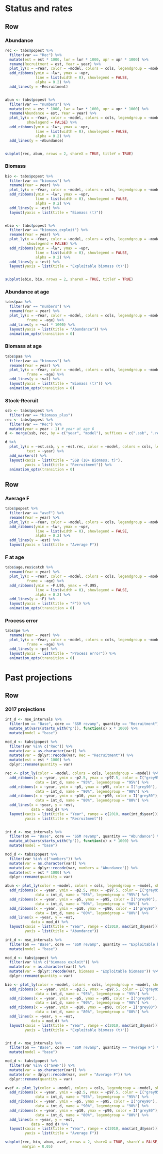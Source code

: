 
Status and rates {data-navmenu="Trends"}
================================================================================

Row {.tabset}
--------------------------------------------------------------------------------

### Abundance

```r

rec <- tabs$popest %>% 
  filter(var == "Rec") %>% 
  mutate(est = est * 1000, lwr = lwr * 1000, upr = upr * 1000) %>% 
  rename(Recruitment = est, Year = year) %>% 
  plot_ly(x = ~Year, color = ~model, colors = cols, legendgroup = ~model) %>% 
  add_ribbons(ymin = ~lwr, ymax = ~upr, 
              line = list(width = 0), showlegend = FALSE,
              alpha = 0.2) %>% 
  add_lines(y = ~Recruitment)


abun <- tabs$popest %>% 
  filter(var == "numbers") %>% 
  mutate(est = est * 1000, lwr = lwr * 1000, upr = upr * 1000) %>% 
  rename(Abundance = est, Year = year) %>% 
  plot_ly(x = ~Year, color = ~model, colors = cols, legendgroup = ~model,
          showlegend = FALSE) %>% 
  add_ribbons(ymin = ~lwr, ymax = ~upr, 
              line = list(width = 0), showlegend = FALSE,
              alpha = 0.2) %>% 
  add_lines(y = ~Abundance)


subplot(rec, abun, nrows = 2, shareX = TRUE, titleY = TRUE)


```


### Biomass

```r

bio <- tabs$popest %>% 
  filter(var == "biomass") %>% 
  rename(Year = year) %>% 
  plot_ly(x = ~Year, color = ~model, colors = cols, legendgroup = ~model) %>% 
  add_ribbons(ymin = ~lwr, ymax = ~upr, 
              line = list(width = 0), showlegend = FALSE,
              alpha = 0.2) %>% 
  add_lines(y = ~est) %>% 
  layout(yaxis = list(title = "Biomass (t)"))


ebio <- tabs$popest %>% 
  filter(var == "biomass_exploit") %>% 
  rename(Year = year) %>% 
  plot_ly(x = ~Year, color = ~model, colors = cols, legendgroup = ~model,
          showlegend = FALSE) %>% 
  add_ribbons(ymin = ~lwr, ymax = ~upr, 
              line = list(width = 0), showlegend = FALSE,
              alpha = 0.2) %>% 
  add_lines(y = ~est) %>% 
  layout(yaxis = list(title = "Exploitable biomass (t)"))


subplot(ebio, bio, nrows = 2, shareX = TRUE, titleY = TRUE)


```


### Abundance at age

```r

tabs$paa %>% 
  filter(var == "numbers") %>% 
  rename(Year = year) %>% 
  plot_ly(x = ~Year, color = ~model, colors = cols, legendgroup = ~model,
          frame = ~age) %>% 
  add_lines(y = ~val * 1000) %>% 
  layout(yaxis = list(title = "Abundance")) %>% 
  animation_opts(transition = 0)

```


### Biomass at age

```r

tabs$paa %>% 
  filter(var == "biomass") %>% 
  rename(Year = year) %>% 
  plot_ly(x = ~Year, color = ~model, colors = cols, legendgroup = ~model,
          frame = ~age) %>% 
  add_lines(y = ~val) %>% 
  layout(yaxis = list(title = "Biomass (t)")) %>% 
  animation_opts(transition = 0)

```

### Stock-Recruit

```r

ssb <- tabs$popest %>%
  filter(var == "biomass_plus")
rec <- tabs$popest %>%
  filter(var == "Rec") %>%
  mutate(year = year - 1) # year at age 0
d <- merge(ssb, rec, by = c("year", "model"), suffixes = c(".ssb", ".rec"))

d %>% 
  plot_ly(x = ~est.ssb, y = ~est.rec, color = ~model, colors = cols, legendgroup = ~model,
          text = ~year) %>% 
  add_markers() %>% 
  layout(xaxis = list(title = "SSB (10+ Biomass; t)"),
         yaxis = list(title = "Recruitment")) %>% 
  animation_opts(transition = 0)

```




Row {.tabset}
--------------------------------------------------------------------------------

### Average F

```r

tabs$popest %>% 
  filter(var == "aveF") %>% 
  rename(Year = year) %>% 
  plot_ly(x = ~Year, color = ~model, colors = cols, legendgroup = ~model) %>% 
  add_ribbons(ymin = ~lwr, ymax = ~upr, 
              line = list(width = 0), showlegend = FALSE,
              alpha = 0.2) %>% 
  add_lines(y = ~est) %>% 
  layout(yaxis = list(title = "Average F"))

```

### F at age

```r

tabs$age.res$catch %>% 
  rename(Year = year) %>% 
  plot_ly(x = ~Year, color = ~model, colors = cols, legendgroup = ~model,
          frame = ~age) %>% 
  add_ribbons(ymin = ~F.L95, ymax = ~F.U95, 
              line = list(width = 0), showlegend = FALSE,
              alpha = 0.2) %>% 
  add_lines(y = ~F) %>% 
  layout(yaxis = list(title = "F")) %>% 
  animation_opts(transition = 0)

```


### Process error

```r

tabs$pe %>% 
  rename(Year = year) %>% 
  plot_ly(x = ~Year, color = ~model, colors = cols, legendgroup = ~model,
          frame = ~age) %>% 
  add_lines(y = ~pe) %>% 
  layout(yaxis = list(title = "Process error")) %>% 
  animation_opts(transition = 0)

```


Past projections {data-navmenu="Trends"}
================================================================================

Row {.tabset}
--------------------------------------------------------------------------------

### 2017 projections

```r

int_d <- mse_intervals %>% 
  filter(om == "Base", core == "SSM revamp", quantity == "Recruitment") %>% 
  mutate_at(vars(starts_with("p")), function(x) x * 1000) %>% 
  mutate(model = "base")

mod_d <- tabs$popest %>% 
  filter(var %in% c("Rec")) %>% 
  mutate(var = as.character(var)) %>% 
  mutate(var = dplyr::recode(var, Rec = "Recruitment")) %>%
  mutate(est = est * 1000) %>% 
  dplyr::rename(quantity = var)

rec <- plot_ly(color = ~model, colors = cols, legendgroup = ~model) %>% 
  add_ribbons(x = ~year, ymin = ~p2.5, ymax = ~p97.5, color = I("grey95"),
              data = int_d, name = "95%", legendgroup = "95%") %>% 
  add_ribbons(x = ~year, ymin = ~p5, ymax = ~p95, color = I("grey90"),
              data = int_d, name = "90%", legendgroup = "90%") %>% 
  add_ribbons(x = ~year, ymin = ~p10, ymax = ~p90, color = I("grey80"),
              data = int_d, name = "80%", legendgroup = "80%") %>% 
  add_lines(x = ~year, y = ~est,
            data = mod_d) %>% 
  layout(xaxis = list(title = "Year", range = c(2010, max(int_d$year))),
         yaxis = list(title = "Recruitment"))
  

int_d <- mse_intervals %>% 
  filter(om == "Base", core == "SSM revamp", quantity == "Abundance") %>% 
  mutate_at(vars(starts_with("p")), function(x) x * 1000) %>% 
  mutate(model = "base")

mod_d <- tabs$popest %>% 
  filter(var %in% c("numbers")) %>% 
  mutate(var = as.character(var)) %>% 
  mutate(var = dplyr::recode(var, numbers = "Abundance")) %>%
  mutate(est = est * 1000) %>% 
  dplyr::rename(quantity = var)

abun <- plot_ly(color = ~model, colors = cols, legendgroup = ~model, showlegend = FALSE) %>% 
  add_ribbons(x = ~year, ymin = ~p2.5, ymax = ~p97.5, color = I("grey95"),
              data = int_d, name = "95%", legendgroup = "95%") %>% 
  add_ribbons(x = ~year, ymin = ~p5, ymax = ~p95, color = I("grey90"),
              data = int_d, name = "90%", legendgroup = "90%") %>% 
  add_ribbons(x = ~year, ymin = ~p10, ymax = ~p90, color = I("grey80"),
              data = int_d, name = "80%", legendgroup = "80%") %>% 
  add_lines(x = ~year, y = ~est,
            data = mod_d) %>% 
  layout(xaxis = list(title = "Year", range = c(2010, max(int_d$year))),
         yaxis = list(title = "Abundance"))

int_d <- mse_intervals %>% 
  filter(om == "Base", core == "SSM revamp", quantity == "Exploitable biomass") %>% 
  mutate(model = "base")

mod_d <- tabs$popest %>% 
  filter(var %in% c("biomass_exploit")) %>% 
  mutate(var = as.character(var)) %>% 
  mutate(var = dplyr::recode(var, biomass = "Exploitable biomass")) %>%
  dplyr::rename(quantity = var)

bio <- plot_ly(color = ~model, colors = cols, legendgroup = ~model, showlegend = FALSE) %>% 
  add_ribbons(x = ~year, ymin = ~p2.5, ymax = ~p97.5, color = I("grey95"),
              data = int_d, name = "95%", legendgroup = "95%") %>% 
  add_ribbons(x = ~year, ymin = ~p5, ymax = ~p95, color = I("grey90"),
              data = int_d, name = "90%", legendgroup = "90%") %>% 
  add_ribbons(x = ~year, ymin = ~p10, ymax = ~p90, color = I("grey80"),
              data = int_d, name = "80%", legendgroup = "80%") %>% 
  add_lines(x = ~year, y = ~est,
            data = mod_d) %>% 
  layout(xaxis = list(title = "Year", range = c(2010, max(int_d$year))),
         yaxis = list(title = "Exploitable biomass (t)"))


int_d <- mse_intervals %>% 
  filter(om == "Base", core == "SSM revamp", quantity == "Average F") %>% 
  mutate(model = "base")

mod_d <- tabs$popest %>% 
  filter(var %in% c("aveF")) %>% 
  mutate(var = as.character(var)) %>% 
  mutate(var = dplyr::recode(var, aveF = "Average F")) %>%
  dplyr::rename(quantity = var)

avef <- plot_ly(color = ~model, colors = cols, legendgroup = ~model, showlegend = FALSE) %>% 
  add_ribbons(x = ~year, ymin = ~p2.5, ymax = ~p97.5, color = I("grey95"),
              data = int_d, name = "95%", legendgroup = "95%") %>% 
  add_ribbons(x = ~year, ymin = ~p5, ymax = ~p95, color = I("grey90"),
              data = int_d, name = "90%", legendgroup = "90%") %>% 
  add_ribbons(x = ~year, ymin = ~p10, ymax = ~p90, color = I("grey80"),
              data = int_d, name = "80%", legendgroup = "80%") %>% 
  add_lines(x = ~year, y = ~est,
            data = mod_d) %>% 
  layout(xaxis = list(title = "Year", range = c(2010, max(int_d$year))),
         yaxis = list(title = "Average F"))

subplot(rec, bio, abun, avef, nrows = 2, shareX = TRUE, shareY = FALSE, titleX = TRUE, titleY = TRUE,
        margin = 0.05)

```



